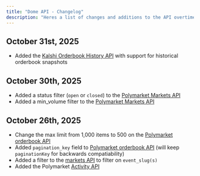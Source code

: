 ```yaml
---
title: "Dome API - Changelog"
description: "Heres a list of changes and additions to the API overtime to track new features and upgrades"
---
```


## October 31st, 2025
- Added the [Kalshi Orderbook History API](https://docs.domeapi.io/api-reference/endpoint/get-kalshi-orderbook-history) with support for historical orderbook snapshots

## October 30th, 2025
- Added a status filter (`open` or `closed`) to the [Polymarket Markets API](https://docs.domeapi.io/api-reference/endpoint/get-markets)
- Added a min_volume filter to the [Polymarket Markets API](https://docs.domeapi.io/api-reference/endpoint/get-markets)

## October 26th, 2025
- Change the max limit from 1,000 items to 500 on the [Polymarket orderbook API](https://docs.domeapi.io/api-reference/endpoint/get-orderbook-history)
- Added `pagination_key` field to [Polymarket orderbook API](https://docs.domeapi.io/api-reference/endpoint/get-orderbook-history) (will keep `paginationKey` for backwards compatiability)
- Added a filter to the [markets API](https://docs.domeapi.io/api-reference/endpoint/get-markets) to filter on `event_slug(s)`
- Added the Polymarket [Activity API](https://docs.domeapi.io/api-reference/endpoint/get-activity)